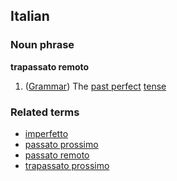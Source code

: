 ==Italian==
===Noun phrase===
'''trapassato remoto'''
# ([[Grammar]]) The [[past perfect]] [[tense]]
===Related terms===
* [[imperfetto]]
* [[passato prossimo]]
* [[passato remoto]]
* [[trapassato prossimo]]